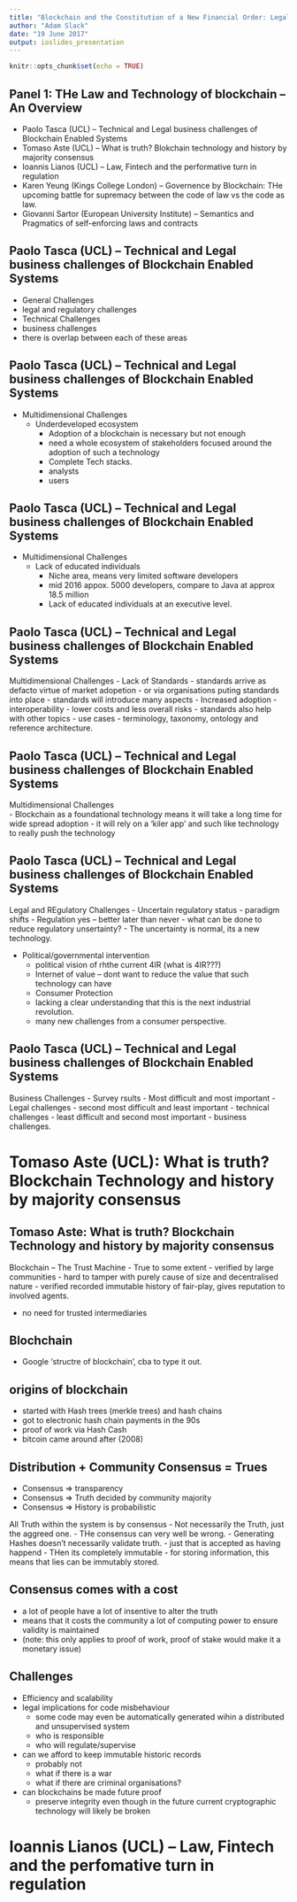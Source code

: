 ```yaml
---
title: "Blockchain and the Constitution of a New Financial Order: Legal and Political Challenges"
author: "Adam Slack"
date: "19 June 2017"
output: ioslides_presentation
---
```


```r
knitr::opts_chunk$set(echo = TRUE)
```

## Panel 1: THe Law and Technology of blockchain -- An Overview
+ Paolo Tasca (UCL) -- Technical and Legal business challenges of Blockchain Enabled Systems
+ Tomaso Aste (UCL) -- What is truth? Blokchain technology and history by majority consensus
+ Ioannis Lianos (UCL) -- Law, Fintech and the performative turn in regulation
+ Karen Yeung (Kings College London) -- Governence by Blockchain: THe upcoming battle for supremacy between the code of law vs the code as law.
+ Giovanni Sartor (European University Institute) -- Semantics and Pragmatics of self-enforcing laws and contracts

## Paolo Tasca (UCL) -- Technical and Legal business challenges of Blockchain Enabled Systems
+ General Challenges
+ legal and regulatory challenges
+ Technical Challenges
+ business challenges
+ there is overlap between each of these areas

## Paolo Tasca (UCL) -- Technical and Legal business challenges of Blockchain Enabled Systems
+ Multidimensional Challenges
    - Underdeveloped ecosystem
        - Adoption of a blockchain is necessary but not enough
        - need a whole ecosystem of stakeholders focused around the adoption of such a technology
        - Complete Tech stacks.
        - analysts
        - users
  
## Paolo Tasca (UCL) -- Technical and Legal business challenges of Blockchain Enabled Systems
+ Multidimensional Challenges
    - Lack of educated individuals
        - Niche area, means very limited software developers
        - mid 2016 appox. 5000 developers, compare to Java at approx 18.5 million
        - Lack of educated individuals at an executive level.

## Paolo Tasca (UCL) -- Technical and Legal business challenges of Blockchain Enabled Systems
Multidimensional Challenges
- Lack of Standards
    - standards arrive as defacto virtue of market adopetion
    - or via organisations puting standards into place
    - standards will introduce many aspects
        - Increased adoption
        - interoperability
        - lower costs and less overall risks
    - standards also help with other topics
        - use cases
        - terminology, taxonomy, ontology and reference architecture.
            

## Paolo Tasca (UCL) -- Technical and Legal business challenges of Blockchain Enabled Systems
Multidimensional Challenges            
- Blockchain as a foundational technology means it will take a long time for wide spread adoption
- it will rely on a 'kiler app' and such like technology to really push the technology
    

## Paolo Tasca (UCL) -- Technical and Legal business challenges of Blockchain Enabled Systems
Legal and REgulatory Challenges
- Uncertain regulatory status
    - paradigm shifts
    - Regulation yes -- better later than never
    - what can be done to reduce regulatory unsertainty?
    - The uncertainty is normal, its a new technology.
    
- Political/governmental intervention
    - political vision of rhthe current 4IR (what is 4IR???)
    - Internet of value -- dont want to reduce the value that such technology can have
    - Consumer Protection
    - lacking a clear understanding that this is the next industrial revolution.
    - many new challenges from a consumer perspective.
    

## Paolo Tasca (UCL) -- Technical and Legal business challenges of Blockchain Enabled Systems
Business Challenges
- Survey rsults
  - Most difficult and most important - Legal challenges
  - second most difficult and least important - technical challenges
  - least difficult and second most important - business challenges.
  
  

# Tomaso Aste (UCL): What is truth? Blockchain Technology and history by majority consensus
## Tomaso Aste: What is truth? Blockchain Technology and history by majority consensus
Blockchain -- The Trust Machine
- True to some extent
    - verified by large communities
    - hard to tamper with purely cause of size and decentralised nature
    - verified recorded immutable history of fair-play, gives reputation to involved agents.
    
- no need for trusted intermediaries

## Blochchain
 - Google 'structre of blockchain', cba to type it out.
 
## origins of blockchain
- started with Hash trees (merkle trees) and hash chains
- got to electronic hash chain payments in the 90s
- proof of work via Hash Cash
- bitcoin came around after (2008)


## Distribution + Community Consensus = Trues
- Consensus => transparency
- Consensus => Truth decided by community majority
- Consensus => History is probabilistic

All Truth within the system is by consensus
- Not necessarily the Truth, just the aggreed one.
- THe consensus can very well be wrong.
- Generating Hashes doesn't necessarily validate truth.
    - just that is accepted as having happend
    - THen its completely immutable
    - for storing information, this means that lies can be immutably stored.
    
## Consensus comes with a cost
- a lot of people have a lot of insentive to alter the truth
- means that it costs the community a lot of computing power to ensure validity is maintained
- (note: this only applies to proof of work, proof of stake would make it a monetary issue)


## Challenges
-  Efficiency and scalability
- legal implications for code misbehaviour
    - some code may even be automatically generated wihin a distributed and unsupervised system
    - who is responsible
    - who will regulate/supervise
    
- can we afford to keep immutable historic records
    - probably not
    - what if there is a war
    - what if there are criminal organisations?

- can blockchains be made future proof
    - preserve integrity even though in the future current cryptographic technology will likely be broken
    
    
# Ioannis Lianos (UCL) -- Law, Fintech and the perfomative turn in regulation
## 








  




